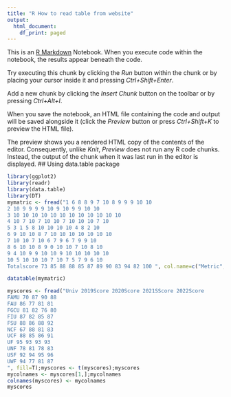 ---
title: "R How to read table from website"
output:
  html_document:
    df_print: paged
---

This is an [R Markdown](http://rmarkdown.rstudio.com) Notebook. When you execute code within the notebook, the results appear beneath the code. 

Try executing this chunk by clicking the *Run* button within the chunk or by placing your cursor inside it and pressing *Ctrl+Shift+Enter*. 


Add a new chunk by clicking the *Insert Chunk* button on the toolbar or by pressing *Ctrl+Alt+I*.

When you save the notebook, an HTML file containing the code and output will be saved alongside it (click the *Preview* button or press *Ctrl+Shift+K* to preview the HTML file).

The preview shows you a rendered HTML copy of the contents of the editor. Consequently, unlike *Knit*, *Preview* does not run any R code chunks. Instead, the output of the chunk when it was last run in the editor is displayed.
## Using data.table package
```{r}
library(ggplot2)
library(readr)
library(data.table)
library(DT)
mymatric <- fread("1 6 8 8 9 7 10 8 9 9 9 10 10
2 10 9 9 9 9 10 9 10 9 9 10 10 
3 10 10 10 10 10 10 10 10 10 10 10 10
4 10 7 10 7 10 10 7 10 10 10 7 10 
5 3 1 5 8 10 10 10 10 4 8 2 10 
6 9 10 10 8 7 10 10 10 10 10 10 10
7 10 10 7 10 6 7 9 6 7 9 9 10 
8 6 10 10 8 9 0 10 10 7 10 8 10
9 4 10 9 9 10 10 9 10 10 10 10 10 
10 5 10 10 10 7 10 7 5 7 9 6 10
Totalscore 73 85 88 88 85 87 89 90 83 94 82 100 ", col.name=c("Metric", "FAMU", "FAU", "FGCU", "FIU", "FSU", "NCF", "UCF", "UF", "UNF", "USF", "UWF","MaxPoint") );class(mymatric)

```

```{r}
datatable(mymatric)
```
```{r}
myscores <- fread("Univ 2019Score 2020Score 2021SScore 2022Score
FAMU 70 87 90 88
FAU 86 77 81 81
FGCU 81 82 76 80
FIU 87 82 85 87
FSU 88 86 88 92
NCF 67 88 81 83
UCF 88 85 86 91
UF 95 93 93 93
UNF 78 81 78 83
USF 92 94 95 96
UWF 94 77 81 87
", fill=T);myscores <- t(myscores);myscores
mycolnames <- myscores[1,];mycolnames
colnames(myscores) <- mycolnames
myscores
```
